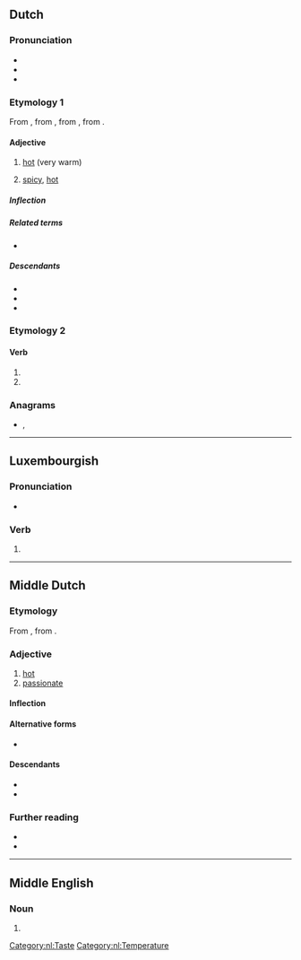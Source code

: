 {{also|Heet|-heet}}
==Dutch==

===Pronunciation===
* {{IPA|nl|/ɦeːt/}}
* {{hyphenation|nl|heet}}
* {{rhymes|nl|eːt|s=1}}

===Etymology 1===
From {{inh|nl|dum|hêet}}, from {{inh|nl|odt|*hēt}}, from {{inh|nl|gmw-pro|*hait}}, from {{inh|nl|gem-pro|*haitaz}}.

====Adjective====
{{nl-adj|heter}}

# [[hot]] (very warm)
#: {{ant|nl|koud|koel}}
# [[spicy]], [[hot]]

=====Inflection=====
{{nl-decl-adj|hete}}

=====Related terms=====
* {{l|nl|hitte}}

=====Descendants=====
* {{desc|brc|hete}}
* {{desc|gmw-jdt|heît}}
* {{desc|dcr|heet}}

===Etymology 2===
{{nonlemma}}

====Verb====
{{head|nl|verb form}}

# {{nl-verb form of|p=123|n=sg|t=pres|m=ind|heten}}
# {{nl-verb form of|m=imp|heten}}

===Anagrams===
* {{l|nl|hete}}, {{l|nl|thee}}

[[Category:nl:Taste]]
[[Category:nl:Temperature]]

----

==Luxembourgish==

===Pronunciation===
* {{IPA|lb|/heːt/}}

===Verb===
{{head|lb|verb form}}

# {{inflection of|lb|haen||3|s|pres|ind}}

----

==Middle Dutch==

===Etymology===
{{dercat|dum|gem-pro|inh=1}}
From {{inh|dum|odt|*hēt}}, from {{inh|dum|gmw-pro|*hait}}.

===Adjective===
{{dum-adj|head=hêet}}

# [[hot]]
# [[passionate]]

====Inflection====
{{rfinfl|dum|adjective}}

====Alternative forms====
* {{l|dum|heit}}

====Descendants====
* {{desc|nl|heet}}
* {{desc|li|heit}}

===Further reading===
* {{R:VMNW|ID84172|II}}
* {{R:MNW|16254|VI}}

----

==Middle English==

===Noun===
{{head|enm|noun}}

# {{alt form|enm|hete|t=heat|id=heat}}